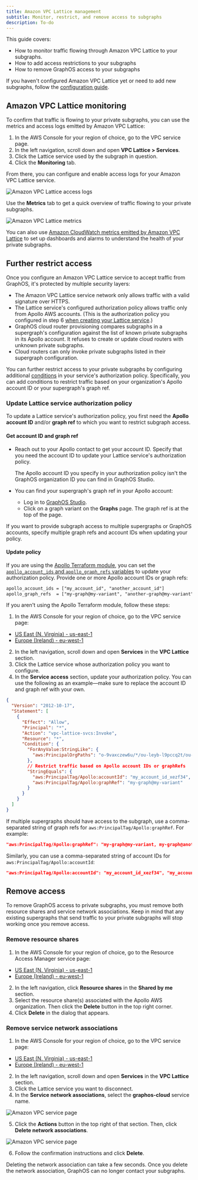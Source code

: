 ```yaml
---
title: Amazon VPC Lattice management
subtitle: Monitor, restrict, and remove access to subgraphs
description: To-do
---
```


<DedicatedPreview />

This guide covers:

- How to monitor traffic flowing through Amazon VPC Lattice to your subgraphs.
- How to add access restrictions to your subgraphs
- How to remove GraphOS access to your subgraphs

<Tip>

If you haven't configured Amazon VPC Lattice yet or need to add new subgraphs, follow the [configuration guide](./lattice).

</Tip>

## Amazon VPC Lattice monitoring

To confirm that traffic is flowing to your private subgraphs, you can use the metrics and access logs emitted by Amazon VPC Lattice:

1. In the AWS Console for your region of choice, go to the VPC service page.
2. In the left navigation, scroll down and open **VPC Lattice > Services**.
3. Click the Lattice service used by the subgraph in question.
4. Click the **Monitoring** tab.

From there, you can configure and enable access logs for your Amazon VPC Lattice service.

<img
  className="screenshot"
  alt="Amazon VPC Lattice access logs"
  src="../../img/cloud-dedicated/vpc-lattice-access-logs.png"
/>

Use the **Metrics** tab to get a quick overview of traffic flowing to your private subgraphs.

<img
  className="screenshot"
  alt="Amazon VPC Lattice metrics"
  src="../../img/cloud-dedicated/vpc-lattice-metrics.png"
/>

You can also use [Amazon CloudWatch metrics emitted by Amazon VPC Lattice](https://docs.aws.amazon.com/vpc-lattice/latest/ug/monitoring-cloudwatch.html) to set up dashboards and alarms to understand the health of your private subgraphs.

## Further restrict access

Once you configure an Amazon VPC Lattice service to accept traffic from GraphOS, it's protected by multiple security layers:

- The Amazon VPC Lattice service network only allows traffic with a valid signature over HTTPS.
- The Lattice service's configured authorization policy allows traffic only from Apollo AWS accounts. (This is the authorization policy you configured in step 6 [when creating your Lattice service](./lattice/#step-2-create-a-lattice-service).)
- GraphOS cloud router provisioning compares subgraphs in a supergraph's configuration against the list of known private subgraphs in its Apollo account. It refuses to create or update cloud routers with unknown private subgraphs.
- Cloud routers can only invoke private subgraphs listed in their supergraph configuration.

You can further restrict access to your private subgraphs by configuring additional [conditions](https://docs.aws.amazon.com/IAM/latest/UserGuide/reference_policies_elements_condition.html) in your service's authorization policy.
Specifically, you can add conditions to restrict traffic based on your organization's Apollo account ID or your supergraph's graph ref.

### Update Lattice service authorization policy

To update a Lattice service's authorization policy, you first need the **Apollo account ID** and/or **graph ref** to which you want to restrict subgraph access.

#### Get account ID and graph ref

- Reach out to your Apollo contact to get your account ID. Specify that you need the account ID to update your Lattice service's authorization policy.

  <Note>

  The Apollo account ID you specify in your authorization policy isn't the GraphOS organization ID you can find in GraphOS Studio.

  </Note>

- You can find your supergraph's graph ref in your Apollo account:
  - Log in to [GraphOS Studio](https://studio.apollographql.com?referrer=docs-content).
  - Click on a graph variant on the **Graphs** page. The graph ref is at the top of the page.

If you want to provide subgraph access to multiple supergraphs or GraphOS accounts, specify multiple graph refs and account IDs when updating your policy.

#### Update policy

If you are using the [Apollo Terraform module](https://github.com/apollographql/terraform-graphos-aws), you can set the [`apollo_account_ids` and `apollo_graph_refs` variables](https://github.com/apollographql/terraform-graphos-aws#usage) to update your authorization policy. Provide one or more Apollo account IDs or graph refs:

```txt showLineNumbers=false disableCopy=true
apollo_account_ids = ["my_account_id", "another_account_id"]
apollo_graph_refs  = ["my-graph@my-variant", "another-graph@my-variant"]
```

If you aren't using the Apollo Terraform module, follow these steps:

1. In the AWS Console for your region of choice, go to the VPC service page:

- [US East (N. Virginia) - us-east-1](https://us-east-1.console.aws.amazon.com/ram/home?region=us-east-1)
- [Europe (Ireland) - eu-west-1](https://eu-west-1.console.aws.amazon.com/ram/home?region=eu-west-1)

2. In the left navigation, scroll down and open **Services** in the **VPC Lattice** section.
3. Click the Lattice service whose authorization policy you want to configure.
4. In the **Service access** section, update your authorization policy. You can use the following as an example&mdash;make sure to replace the account ID and graph ref with your own.

```json {13-17} showLineNumbers=false
{
  "Version": "2012-10-17",
  "Statement": [
    {
      "Effect": "Allow",
      "Principal": "*",
      "Action": "vpc-lattice-svcs:Invoke",
      "Resource": "*",
      "Condition": {
        "ForAnyValue:StringLike": {
          "aws:PrincipalOrgPaths": "o-9vaxczew6u/*/ou-leyb-l9pccq2t/ou-leyb-fvqz35yo/*"
        },
        // Restrict traffic based on Apollo account IDs or graphRefs
        "StringEquals": {
          "aws:PrincipalTag/Apollo:accountId": "my_account_id_xezf34",
          "aws:PrincipalTag/Apollo:graphRef": "my-graph@my-variant"
        }
      }
    }
  ]
}
```

If multiple supergraphs should have access to the subgraph, use a comma-separated string of graph refs for `aws:PrincipalTag/Apollo:graphRef`. For example:

```json showLineNumbers=false disableCopy=true
"aws:PrincipalTag/Apollo:graphRef": "my-graph@my-variant, my-graph@another-variant, another-graph@another-variant"
```

Similarly, you can use a comma-separated string of account IDs for `aws:PrincipalTag/Apollo:accountId`:

```json showLineNumbers=false disableCopy=true
"aws:PrincipalTag/Apollo:accountId": "my_account_id_xezf34", "my_account_id_dehs56"
```

## Remove access

To remove GraphOS access to private subgraphs, you must remove both resource shares and service network associations.
Keep in mind that any existing supergraphs that send traffic to your private subgraphs will stop working once you remove access.

### Remove resource shares

1. In the AWS Console for your region of choice, go to the Resource Access Manager service page:

- [US East (N. Virginia) - us-east-1](https://us-east-1.console.aws.amazon.com/ram/home?region=us-east-1)
- [Europe (Ireland) - eu-west-1](https://eu-west-1.console.aws.amazon.com/ram/home?region=eu-west-1)

2. In the left navigation, click **Resource shares** in the **Shared by me** section.
3. Select the resource share(s) associated with the Apollo AWS organization. Then click the **Delete** button in the top right corner.
4. Click **Delete** in the dialog that appears.

### Remove service network associations

1. In the AWS Console for your region of choice, go to the VPC service page:

- [US East (N. Virginia) - us-east-1](https://us-east-1.console.aws.amazon.com/ram/home?region=us-east-1)
- [Europe (Ireland) - eu-west-1](https://eu-west-1.console.aws.amazon.com/ram/home?region=eu-west-1)

2. In the left navigation, scroll down and open **Services** in the **VPC Lattice** section.
3. Click the Lattice service you want to disconnect.
4. In the **Service network associations**, select the **graphos-cloud** service name.

<img
  className="screenshot"
  alt="Amazon VPC service page"
  src="../../img/cloud-dedicated/graphos-service.jpg"
/>

5. Click the **Actions** button in the top right of that section. Then, click **Delete network associations**.

<img
  className="screenshot"
  alt="Amazon VPC service page"
  src="../../img/cloud-dedicated/delete-network-associations.jpg"
/>

6. Follow the confirmation instructions and click **Delete**.

Deleting the network association can take a few seconds. Once you delete the network association, GraphOS can no longer contact your subgraphs.
